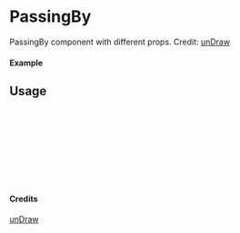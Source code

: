 
<Meta of={PassingBy} title="unDraw/PassingBy" />

# PassingBy

PassingBy component with different props.
Credit: [unDraw](https://undraw.co/illustrations)

#### Example

<Canvas of={PassingBy.Primary} />

## Usage

```ts
import { PassingBy } from "yadl-ui";

const Example = () => {
  return (
      <PassingBy />
  );
};

export default Example;
```

#### Credits
[unDraw](https://undraw.co/illustrations)
